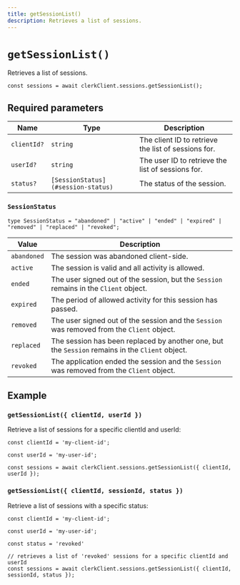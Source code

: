 ```yaml
---
title: getSessionList()
description: Retrieves a list of sessions.
---
```


# `getSessionList()`

Retrieves a list of sessions.

```tsx
const sessions = await clerkClient.sessions.getSessionList();
```

## Required parameters

| Name | Type | Description |
| --- | --- | --- |
| `clientId?` | `string` | The client ID to retrieve the list of sessions for. |
| `userId?` | `string` | The user ID to retrieve the list of sessions for. |
| `status?` | `[SessionStatus](#session-status)` | The status of the session. |

### `SessionStatus`

```tsx
type SessionStatus = "abandoned" | "active" | "ended" | "expired" | "removed" | "replaced" | "revoked";
```

| Value | Description |
| --- | --- |
| `abandoned`	| The session was abandoned client-side. |
| `active` | The session is valid and all activity is allowed. |
| `ended`	| The user signed out of the session, but the `Session` remains in the `Client` object. |
| `expired` | The period of allowed activity for this session has passed. |
| `removed` | The user signed out of the session and the `Session` was removed from the `Client` object. |
| `replaced` | The session has been replaced by another one, but the `Session` remains in the `Client` object. |
| `revoked` | The application ended the session and the `Session` was removed from the `Client` object. |

## Example

### `getSessionList({ clientId, userId })`

Retrieve a list of sessions for a specific clientId and userId:

```tsx
const clientId = 'my-client-id';

const userId = 'my-user-id';

const sessions = await clerkClient.sessions.getSessionList({ clientId, userId });
```

### `getSessionList({ clientId, sessionId, status })`

Retrieve a list of sessions with a specific status:

```tsx
const clientId = 'my-client-id';

const userId = 'my-user-id';

const status = 'revoked'

// retrieves a list of 'revoked' sessions for a specific clientId and userId
const sessions = await clerkClient.sessions.getSessionList({ clientId, sessionId, status });
```